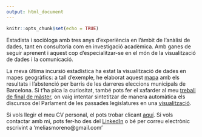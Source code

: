 ```yaml
---
output: html_document
---
```


```r
knitr::opts_chunk$set(echo = TRUE)
```

Estadista i sociòloga amb tres anys d’experiència en l'àmbit de l’anàlisi de dades, tant en consultoria com en investigació acadèmica. Amb ganes de seguir aprenent i aquest cop d’especialitzar-se en el món de la visualització de dades i la comunicació.

La meva última incursió estadística ha estat la visualització de dades en mapes geogràfics: a tall d’exemple, he elaborat aquest [mapa](http://ec2-18-217-50-244.us-east-2.compute.amazonaws.com:3838/myapp/) amb els resultats i l'abstenció per barris de les darreres eleccions municipals de Barcelona. Si t'ha pica la curiositat, també pots fer el xafarder al meu [treball de final de màster](https://upcommons.upc.edu/bitstream/handle/2117/88463/memoria.pdf?sequence=1&isAllowed=y), on vaig intentar sintetitzar de manera automàtica els discursos del Parlament de les passades legislatures en una [visualització](https://marta-elias.shinyapps.io/shinnyapp/#topic=12&lambda=0.5&term=).

Si vols llegir el meu CV personal, el pots trobar clicant [aquí](https://docs.google.com/viewer?url=https://github.com/martaelias/aboutme/raw/master/CV.pdf). Si vols contactar amb mi, pots fer-ho des del [LinkedIn](https://www.linkedin.com/in/martaeliasmoreno/) o bé per correu electrònic escrivint a 'meliasmoreno@gmail.com'